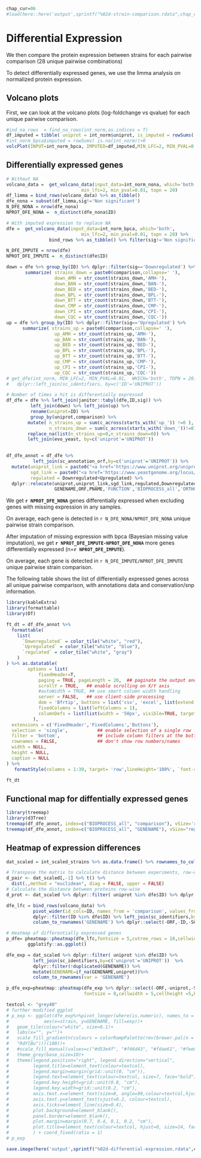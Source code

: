 ```r
chap_cur=06
#load(here::here('output',sprintf("%02d-strain-comparison.rdata",chap_cur-1)))
```

# Differential Expression

We then compare the protein expression between strains for each pairwise
comparison (28 unique pairwise combinations)

To detect differentially expressed genes, we use the limma analysis on
normalized protein expression.

## Volcano plots

First, we can look at the volcano plots (log-foldchange vs qvalue) for each unique
pairwise comparison.

```r
#ind_na_rows  = find_na_rows(int_norm,as.indices = T)
df_imputed = tibble( uniprot = int_norm$uniprot, is_imputed = rowSums( is.na(int_norm))>0)
#int_norm_bpca$imputed = rowSums( is.na(int_norm))>0
volcPlot(INPUT=int_norm_bpca, IMPUTED=df_imputed,MIN_LFC=2, MIN_PVAL=0.01, WHICH='both', TOPN = 20)

```

## Differentially expressed genes

```r
# Without NA
volcano_data =  get_volcano_data(input_data=int_norm_nona, which='both',
                            min_lfc=2, min_pval=0.01, topn = 20)
df_limma = bind_rows(volcano_data) %>% as_tibble()
dfe_nona = subset(df_limma,sig!='Non significant')
N_DFE_NONA = nrow(dfe_nona)
NPROT_DFE_NONA =  n_distinct(dfe_nona$ID)

# With imputed expression to replace NA
dfe =  get_volcano_data(input_data=int_norm_bpca, which='both',
                            min_lfc=2, min_pval=0.01, topn = 20) %>% 
                bind_rows %>% as_tibble() %>% filter(sig!='Non significant')

N_DFE_IMPUTE = nrow(dfe)
NPROT_DFE_IMPUTE =  n_distinct(dfe$ID)

down = dfe %>% group_by(ID) %>% dplyr::filter(sig=='Downregulated') %>%
       summarize( strains_down = paste0(comparison,collapse=' '),
                  down_AMH = str_count(strains_down,'AMH-'),
                  down_BAN = str_count(strains_down,'BAN-'),
                  down_BED = str_count(strains_down,'BED-'),
                  down_BPL = str_count(strains_down,'BPL-'),
                  down_BTT = str_count(strains_down,'BTT-'),
                  down_CMP = str_count(strains_down,'CMP-'),
                  down_CPI = str_count(strains_down,'CPI-'),
                  down_CQC = str_count(strains_down,'CQC-'))
up = dfe %>% group_by(ID) %>% dplyr::filter(sig=='Upregulated') %>%  
      summarize( strains_up = paste0(comparison,collapse=' '),
                  up_AMH = str_count(strains_up,'AMH-'),
                  up_BAN = str_count(strains_up,'BAN-'),
                  up_BED = str_count(strains_up,'BED-'),
                  up_BPL = str_count(strains_up,'BPL-'),
                  up_BTT = str_count(strains_up,'BTT-'),
                  up_CMP = str_count(strains_up,'CMP-'),
                  up_CPI = str_count(strains_up,'CPI-'),
                  up_CQC = str_count(strains_up,'CQC-'))
# get_dfe(int_norm, MIN_LFC=2, MIN_PVAL=0.01,  WHICH='both', TOPN = 20) %>% remove_rownames() %>% 
#   dplyr::left_join(sc_identifiers, by=c('ID'='UNIPROT'))

# Number of times a hit is differentially expressed
df_dfe = dfe %>% left_join(janitor::tabyl(dfe,ID,sig)) %>%
         left_join(down) %>% left_join(up) %>%
         rename(uniprot=ID) %>% 
         group_by(uniprot,comparison) %>% 
        mutate( n_strains_up = sum(c_across(starts_with('up_')) !=0 ),
                n_strains_down = sum(c_across(starts_with('down_'))!=0)) %>%
        replace_na(list(n_strains_up=0,n_strains_down=0)) %>%
        left_join(evo_yeast, by=c('uniprot'='UNIPROT')) 
  

df_dfe_annot = df_dfe %>%
          left_join(sc_annotation_orf,by=c('uniprot'='UNIPROT')) %>%
  mutate(uniprot_link = paste0("<a href='https://www.uniprot.org/uniprot/",uniprot,"'>",uniprot,"</a>"),
         sgd_link = paste0("<a href='https://www.yeastgenome.org/locus/",SGD,"'>",SGD,"</a>"),
         regulated = Downregulated+Upregulated) %>% 
  dplyr::relocate(uniprot,uniprot_link,sgd_link,regulated,Downregulated,Upregulated, 
                  GENENAME,ORF,PNAME,'FUNCTION','BIOPROCESS_all','ORTHO','OTHER')
```

We get **`r NPROT_DFE_NONA`** genes differentially expressed when
excluding genes with missing expression in any samples. 

On average, each gene is detected in `r N_DFE_NONA/NPROT_DFE_NONA` unique pairwise strain comparison.


After imputation of missing expression with bpca (Bayesian missing value imputation),
we get **`r NPROT_DFE_IMPUTE-NPROT_DFE_NONA`** more genes differentially expressed (n=**`r NPROT_DFE_IMPUTE`**).

On average, each gene is detected in `r N_DFE_IMPUTE/NPROT_DFE_IMPUTE` unique pairwise strain comparison.


The following table shows the list of differentially expressed genes across all unique pairwise comparison,
with annotations data and conservation/snp information.

```r
library(kableExtra)
library(formattable)
library(DT)

ft_dt = df_dfe_annot %>% 
  formattable(
    list(
      `Downregulated` = color_tile("white", "red"),
      `Upregulated` = color_tile("white", "blue"),
      `regulated` = color_tile("white", "gray")
    )
) %>% as.datatable(
        options = list(
            fixedHeader=T,
            paging = TRUE, pageLength = 20,  ## paginate the output and #rows for each page
            scrollY = TRUE,   ## enable scrolling on X/Y axis
            #autoWidth = TRUE, ## use smart column width handling
            server = FALSE,   ## use client-side processing
            dom = 'Bfrtip', buttons = list('csv', 'excel', list(extend = 'colvis')),
            fixedColumns = list(leftColumns = 1),
            columnDefs = list(list(width = '50px', visible=TRUE, targets = "_all"))
          ),
  extensions = c('FixedHeader','FixedColumns','Buttons'),
  selection = 'single',           ## enable selection of a single row
  filter = 'bottom',              ## include column filters at the bottom
  rownames = FALSE,               ## don't show row numbers/names
  width = NULL, 
  height = NULL,
  caption = NULL
) %>% 
   formatStyle(columns = 1:30, target= 'row',lineHeight='100%', `font-size` = '12px')

ft_dt

```

## Functional map for diffentially expressed genes

```r
library(treemap)
library(d3Tree)
treemap(df_dfe_annot, index=c("BIOPROCESS_all", "comparison"), vSize='regulated', vColor="EffectSize", type="value") 
treemap(df_dfe_annot, index=c("BIOPROCESS_all", "GENENAME"), vSize="regulated", vColor="EffectSize", type="value",)
```

## Heatmap of expression differences
```r
dat_scaled = int_scaled_strains %>% as.data.frame() %>% rownames_to_column('uniprot') 

# Transpose the matrix to calculate distance between experiments, row-wise
d_pair <- dat_scaled[,-1] %>% t() %>%
  dist(.,method = "euclidean", diag = FALSE, upper = FALSE)
# Calculate the distance between proteins row-wise 
d_prot <- dat_scaled %>% dplyr::filter( uniprot %in% dfe$ID) %>% dplyr::select(-uniprot) %>% dist(.,method = "euclidean", diag = FALSE, upper = FALSE)

dfe_lfc = bind_rows(volcano_data) %>% 
          pivot_wider(id_cols=ID, names_from = 'comparison', values_from = 'EffectSize') %>% 
          dplyr::filter(ID %in% dfe$ID) %>% left_join(sc_identifiers,by=c('ID'='UNIPROT')) %>%
          column_to_rownames('GENENAME') %>% dplyr::select(-ORF,-ID,-SGD)

# Heatmap of differentially expressed genes
p_dfe= pheatmap::pheatmap(dfe_lfc,fontsize = 5,cutree_rows = 10,cellwidth = 5,cellheight =5,border_color = NA) %>% 
        ggplotify::as.ggplot()

dfe_exp = dat_scaled %>% dplyr::filter( uniprot %in% dfe$ID) %>% 
          left_join(sc_identifiers,by=c('uniprot'='UNIPROT'))  %>% 
          dplyr::filter(!duplicated(GENENAME)) %>%
          mutate(GENENAME=if_na(GENENAME,uniprot))%>%
          column_to_rownames(var = 'GENENAME')

p_dfe_exp=pheatmap::pheatmap(dfe_exp %>% dplyr::select(-ORF,-uniprot,-SGD) ,
                             fontsize = 8,cellwidth = 5,cellheight =5,border_color = NA,treeheight_col = 10)

textcol <- "grey40"
# further modified ggplot
# p_exp <- ggplot(dfe_exp%>%pivot_longer(where(is.numeric), names_to = 'strain', values_to='exp') %>% rownames_to_column('GENENAME'), 
#             aes(x=strain, y=GENENAME, fill=exp))+
#   geom_tile(colour="white", size=0.1)+
#   labs(x="", y="")+
#   scale_fill_gradientn(colours = colorRampPalette(rev(brewer.pal(n = 7, name =
#   "RdYlBu")))(100))+
#   #scale_fill_manual(values=c("#d53e4f", "#f46d43", "#fdae61", "#fee08b", "#e6f598", "#abdda4", "#ddf1da"), na.value = "grey90")+
#   theme_grey(base_size=10)+
#   theme(legend.position="right", legend.direction="vertical",
#         legend.title=element_text(colour=textcol),
#         legend.margin=margin(grid::unit(0, "cm")),
#         legend.text=element_text(colour=textcol, size=7, face="bold"),
#         legend.key.height=grid::unit(0.8, "cm"),
#         legend.key.width=grid::unit(0.2, "cm"),
#         axis.text.x=element_text(size=8, angle=90,colour=textcol,hjust = 1),
#         axis.text.y=element_text(vjust=0.2, colour=textcol),
#         axis.ticks=element_line(size=0.4),
#         plot.background=element_blank(),
#         panel.border=element_blank(),
#         plot.margin=margin(0.7, 0.4, 0.1, 0.2, "cm"),
#         plot.title=element_text(colour=textcol, hjust=0, size=14, face="bold")
#         ) + coord_fixed(ratio = 1)
# p_exp
```


```r
save.image(here('output',sprintf("%02d-differential-expression.rdata",chap_cur)))
```